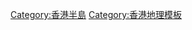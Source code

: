 {{Navbox
|name   = 香港半島
|title  = {{flagicon|HKG}} [[香港半島]]
|bodyclass = hlist

|group1 = [[香港島]]
|list1  = 
* [[赤柱半島]]
* [[石澳半島]]
* [[鶴咀半島]]

|group2 = [[九龍]]和[[新界]]大陸
|list2  = 
* [[九龍半島]]
* [[清水灣半島]]
* [[西貢半島]]
* [[沙頭角半島]]
* [[灣仔 (西貢)|灣仔半島]]
* [[白沙灣半島]]
* [[黃竹角半島]]
* [[輞井半島]]

|group3 = [[大嶼山]]
|list3  = 
* [[分流 (香港)|分流半島]]
* [[水口半島]]
* [[芝麻灣半島]]
* [[青洲仔半島]]

|group4 = 已消失
|list4  = 
* [[德士古半島]]
* [[虎頭沙半島]]

}}<includeonly>
[[Category:香港半島]]
</includeonly><noinclude>
[[Category:香港地理模板]]
</noinclude>